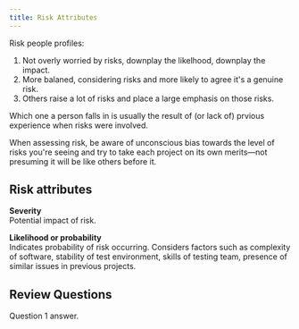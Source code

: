```yaml
---
title: Risk Attributes
---
```



Risk people profiles:

1. Not overly worried by risks, downplay the likelhood, downplay the impact.
2. More balaned, considering risks and more likely to agree it's a genuine risk.
3. Others raise a lot of risks and place a large emphasis on those risks.

Which one a person falls in is usually the result of (or lack of) prvious experience when risks were involved.

When assessing risk, be aware of unconscious bias towards the level of risks you're seeing and try to take each project on its own merits—not presuming it will be like others before it.

## Risk attributes

**Severity**  
Potential impact of risk.

**Likelihood or probability**  
Indicates probability of risk occurring. Considers factors such as complexity of software, stability of test environment, skills of testing team, presence of similar issues in previous projects.

## Review Questions

<FAQList title="FAQs">
  <FAQ title="Question 1?">
    Question 1 answer.
  </FAQ>
</FAQList>